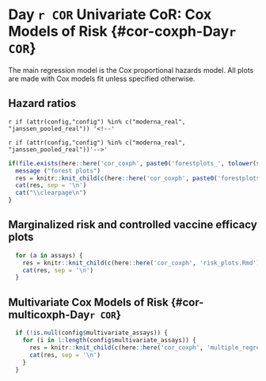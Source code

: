 # Day `r COR` Univariate CoR: Cox Models of Risk {#cor-coxph-Day`r COR`}

The main regression model is the Cox proportional hazards model. All plots are made with Cox models fit unless specified otherwise.

## Hazard ratios

\begin{table}[H]
\caption{Inference for Day `r tpeak` antibody marker covariate-adjusted correlates of risk of `r txt.endpoint` in the vaccine group: Hazard ratios per 10-fold increment in the marker*}
\begin{center}
    \input{`r pathCoRoutput`/CoR_univariable_svycoxph_pretty_`r study_name`}\\
\end{center}
*Baseline covariates adjusted for: `r covariates_adjusted`. Maximum failure event time in ph2 subjects \input{`r pathCoRoutput`/timepoints_cum_risk_`r study_name`} days.\\
**`r txt.coxph.note2`\\
***q-value and FWER (family-wide error rate) are computed over the set of p-values both for quantitative markers and categorical markers `r if(study_name=="PREVENT19") "(not including categorical bindSpike due to there being no case in the upper tertile)"` using the Westfall and Young permutation method (\protect\input{`r pathCoRoutput`/permutation_replicates_`r study_name`} replicates). \\
`r special.note`
    %\label{tab:CoR_univariable_svycoxph_pretty_`r study_name`}
\end{table}


\begin{table}[H]
\caption{Inference for Day `r tpeak` antibody marker covariate-adjusted correlates of risk of `r txt.endpoint` in the vaccine group: Hazard ratios for Middle vs. Upper tertile vs. Lower tertile*}
\begin{center}
\setlength{\tabcolsep}{.5ex}
{\small
\input{`r pathCoRoutput`/CoR_univariable_svycoxph_cat_pretty_`r study_name`}}\\
\end{center}
*Baseline covariates adjusted for: `r covariates_adjusted`. Maximum failure event time in ph2 subjects \input{`r pathCoRoutput`/timepoints_cum_risk_`r study_name`} days. Cutpoints: 
```r
  for (a in assays) {
    res = knitr::knit_child(c(here::here('cor_coxph', 'cutpoints.Rmd')), quiet = TRUE)
    cat(res, sep = '')
  }
```
all on the log10 scale.
\\
**`r txt.coxph.note2`\\
***Generalized Wald-test p-value of the null hypothesis that the hazard rate is constant across the Lower, Middle, and Upper tertile groups.\\
$\dagger$ q-value and FWER (family-wide error rate) are computed over the set of p-values both for quantitative markers and categorical markers using the Westfall and Young permutation method (\protect\input{`r pathCoRoutput`/permutation_replicates_`r study_name`} replicates). \\
`r special.note`

    %\label{tab:CoR_univariable_svycoxph_cat_pretty_`r study_name`}
\end{table}

\clearpage


\begin{table}[H]
\caption{Inference for Day `r tpeak` antibody marker covariate-adjusted correlates of risk of `r txt.endpoint` in the vaccine group: Hazard ratios per SD increment in the marker*}
\begin{center}
    \input{`r pathCoRoutput`/CoR_univariable_svycoxph_pretty_scaled_`r study_name`}\\
\end{center}
*Baseline covariates adjusted for: `r covariates_adjusted`. Maximum failure event time in ph2 subjects \input{`r pathCoRoutput`/timepoints_cum_risk_`r study_name`} days.\\
**`r txt.coxph.note2`\\
***q-value and FWER (family-wide error rate) are computed over the set of p-values both for quantitative markers and categorical markers using the Westfall and Young permutation method (\protect\input{`r pathCoRoutput`/permutation_replicates_`r study_name`} replicates). \\
`r special.note`
    %\label{tab:CoR_univariable_svycoxph_pretty_scaled_`r study_name`}
\end{table}


`r if (attr(config,"config") %in% c("moderna_real", "janssen_pooled_real")) '<!--'`
\begin{table}[H]
\caption{The ratio of sample sizes required to power a future trial for the column marker compared to the row marker (Follmann 2018). Confidence intervals are based on $10^3$ bootstrap replicates. }
\begin{center}
    \input{`r pathCoRoutput`/follmann2018_samplesizeratio}\\
    (lb, ub)\\
    \input{`r pathCoRoutput`/follmann2018_samplesizeratio_lbub}\\
\end{center}
`r special.note`
    %\label{tab:follmann2018_samplesizeratio}
\end{table}
`r if (attr(config,"config") %in% c("moderna_real", "janssen_pooled_real"))'-->'`



\clearpage

<!-- Forest plots -->

```r

if(file.exists(here::here('cor_coxph', paste0('forestplots_', tolower(study_name), '.Rmd')))) {
  message ("forest plots")
  res = knitr::knit_child(c(here::here('cor_coxph', paste0('forestplots_', tolower(study_name), '.Rmd'))), quiet = TRUE)
  cat(res, sep = '\n')
  cat("\\clearpage\n")
}
```


## Marginalized risk and controlled vaccine efficacy plots


\begin{table}[H] 
\caption{Analysis of Day `r tpeak` markers (upper vs. lower tertile) as a CoR and a controlled risk CoP.}
\begin{center}
\begin{tabular}{lcccccc} \hline 
 & \multicolumn{2}{c}{marginalized risk} & \multicolumn{2}{c}{controlled risk} & & \\ 
 & \multicolumn{2}{c}{ratio $RR_M(0,1)$} & \multicolumn{2}{c}{ratio $RR_C(0,1)^1$} & \multicolumn{2}{c}{e(0,1)$^2$} \\ 
  & Point Est. & 95\% CI  &    Point Est. & 95\% CI  &   Point Est.  & 95\% CI UL \\ \hline
\input{`r pathCoRoutput`/marginalized_risks_cat_`r study_name`}  \\ \hline 
\end{tabular}
\end{center}
$^1$Conservative (upper bound) estimate assuming unmeasured confounding at level $RR_{UD}(0,1)=RR_{EU}(0,1) = 2$ and thus $B(0,1)=4/3$. \\
$^2$E-values are computed for upper tertile ($s=1$) vs. lower tertile ($s=0$) biomarker subgroups after controlling for `r covariates_adjusted`; UL = upper limit.\\
`r special.note`
\end{table}

\clearpage


```r
  for (a in assays) {
    res = knitr::knit_child(c(here::here('cor_coxph', 'risk_plots.Rmd')), quiet = TRUE)
    cat(res, sep = '\n')
  }
```


## Multivariate Cox Models of Risk {#cor-multicoxph-Day`r COR`}

```r
  if (!is.null(config$multivariate_assays)) {
    for (i in 1:length(config$multivariate_assays)) {
      res = knitr::knit_child(c(here::here('cor_coxph', 'multiple_regression.Rmd')), quiet = TRUE)
      cat(res, sep = '\n')
    }
  }
```



